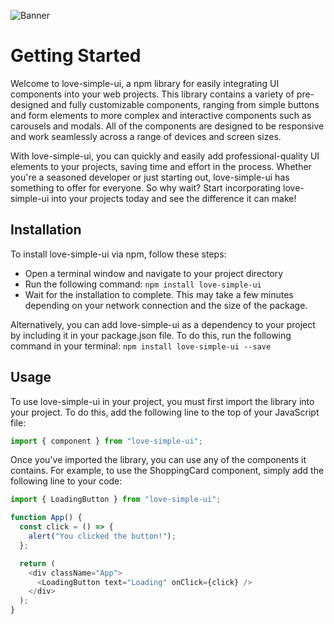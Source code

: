 ![Banner](https://www.patterns.dev/img/reactjs/react-logo@3x.svg)

# Getting Started

Welcome to love-simple-ui, a npm library for easily integrating UI components into your web projects. This library contains a variety of pre-designed and fully customizable components, ranging from simple buttons and form elements to more complex and interactive components such as carousels and modals. All of the components are designed to be responsive and work seamlessly across a range of devices and screen sizes.

With love-simple-ui, you can quickly and easily add professional-quality UI elements to your projects, saving time and effort in the process. Whether you're a seasoned developer or just starting out, love-simple-ui has something to offer for everyone. So why wait? Start incorporating love-simple-ui into your projects today and see the difference it can make!

## Installation

To install love-simple-ui via npm, follow these steps:

- Open a terminal window and navigate to your project directory
- Run the following command: `npm install love-simple-ui`
- Wait for the installation to complete. This may take a few minutes depending on your network connection and the size of the package.

Alternatively, you can add love-simple-ui as a dependency to your project by including it in your package.json file. To do this, run the following command in your terminal: `npm install love-simple-ui --save`

## Usage

To use love-simple-ui in your project, you must first import the library into your project. To do this, add the following line to the top of your JavaScript file:

```js filename="App.js" {1} copy
import { component } from "love-simple-ui";
```

Once you've imported the library, you can use any of the components it contains. For example, to use the ShoppingCard component, simply add the following line to your code:

```js filename="App.js" {1,4,5,6,10,11,12,13,14,15,16,17,18,19,20,21} copy
import { LoadingButton } from "love-simple-ui";

function App() {
  const click = () => {
    alert("You clicked the button!");
  };

  return (
    <div className="App">
      <LoadingButton text="Loading" onClick={click} />
    </div>
  );
}
```
